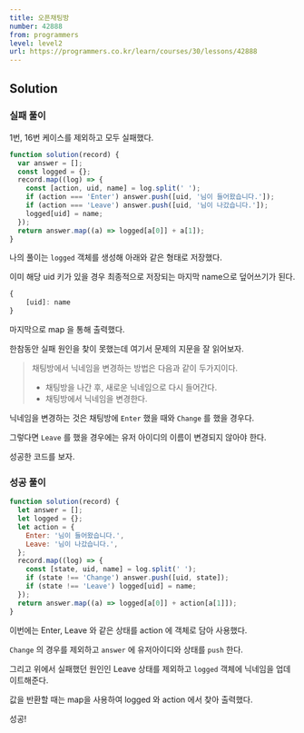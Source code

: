 ```yaml
---
title: 오픈채팅방
number: 42888
from: programmers
level: level2
url: https://programmers.co.kr/learn/courses/30/lessons/42888
---
```


## Solution

### 실패 풀이

1번, 16번 케이스를 제외하고 모두 실패했다.

```js
function solution(record) {
  var answer = [];
  const logged = {};
  record.map((log) => {
    const [action, uid, name] = log.split(' ');
    if (action === 'Enter') answer.push([uid, '님이 들어왔습니다.']);
    if (action === 'Leave') answer.push([uid, '님이 나갔습니다.']);
    logged[uid] = name;
  });
  return answer.map((a) => logged[a[0]] + a[1]);
}
```

나의 풀이는 `logged` 객체를 생성해 아래와 같은 형태로 저장했다.

이미 해당 uid 키가 있을 경우 최종적으로 저장되는 마지막 name으로 덮어쓰기가 된다.

```js
{
	[uid]: name
}
```

마지막으로 map 을 통해 출력했다.

한참동안 실패 원인을 찾이 못했는데 여기서 문제의 지문을 잘 읽어보자.

> 채팅방에서 닉네임을 변경하는 방법은 다음과 같이 두가지이다.
>
> - 채팅방을 나간 후, 새로운 닉네임으로 다시 들어간다.
> - 채팅방에서 닉네임을 변경한다.

닉네임을 변경하는 것은 채팅방에 `Enter` 했을 때와 `Change` 를 했을 경우다.

그렇다면 `Leave` 를 했을 경우에는 유저 아이디의 이름이 변경되지 않아야 한다.

성공한 코드를 보자.

### 성공 풀이

```js
function solution(record) {
  let answer = [];
  let logged = {};
  let action = {
    Enter: '님이 들어왔습니다.',
    Leave: '님이 나갔습니다.',
  };
  record.map((log) => {
    const [state, uid, name] = log.split(' ');
    if (state !== 'Change') answer.push([uid, state]);
    if (state !== 'Leave') logged[uid] = name;
  });
  return answer.map((a) => logged[a[0]] + action[a[1]]);
}
```

이번에는 Enter, Leave 와 같은 상태를 action 에 객체로 담아 사용했다.

`Change` 의 경우를 제외하고 `answer` 에 유저아이디와 상태를 `push` 한다.

그리고 위에서 실패했던 원인인 Leave 상태를 제외하고 `logged` 객체에 닉네임을 업데이트해준다.

값을 반환할 때는 map을 사용하여 logged 와 action 에서 찾아 출력했다.

성공!
